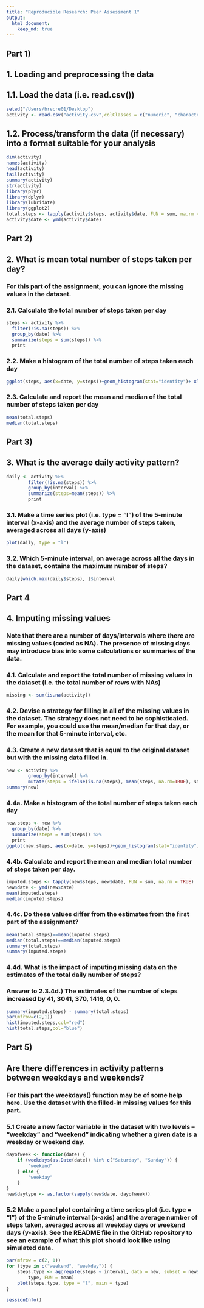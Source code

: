 ```yaml
---
title: "Reproducible Research: Peer Assessment 1"
output: 
  html_document:
    keep_md: true
---
```

## Part 1)
## 1. Loading and preprocessing the data
## 1.1. Load the data (i.e. read.csv())
```r
setwd("/Users/brecre01/Desktop")
activity <- read.csv("activity.csv",colClasses = c("numeric", "character","integer"))  
```  

## 1.2. Process/transform the data (if necessary) into a format suitable for your analysis
```r
dim(activity)
names(activity)
head(activity)
tail(activity)
summary(activity)
str(activity)
library(plyr)
library(dplyr)
library(lubridate)
library(ggplot2)
total.steps <- tapply(activity$steps, activity$date, FUN = sum, na.rm = TRUE)
activity$date <- ymd(activity$date)  
```  

## Part 2)
## 2. What is mean total number of steps taken per day?
### For this part of the assignment, you can ignore the missing values in the dataset.
### 2.1. Calculate the total number of steps taken per day
```r
steps <- activity %>%
  filter(!is.na(steps)) %>%
  group_by(date) %>%
  summarize(steps = sum(steps)) %>%
  print  
```  

### 2.2. Make a histogram of the total number of steps taken each day
```r
ggplot(steps, aes(x=date, y=steps))+geom_histogram(stat="identity")+ xlab("Dates")+ ylab("Steps")+ labs(title= "Total Numbers of Steps per Day")
```  

### 2.3. Calculate and report the mean and median of the total number of steps taken per day
```r
mean(total.steps)
median(total.steps)  
```

## Part 3)
## 3. What is the average daily activity pattern?
```r
daily <- activity %>%
        filter(!is.na(steps)) %>%
        group_by(interval) %>%
        summarize(steps=mean(steps)) %>%
        print
```  

### 3.1. Make a time series plot (i.e. type = “l”) of the 5-minute interval (x-axis) and the average number of steps taken, averaged across all days (y-axis)
```r
plot(daily, type = "l")
```  


### 3.2. Which 5-minute interval, on average across all the days in the dataset, contains the maximum number of steps?
```r
daily[which.max(daily$steps), ]$interval  
```  

## Part 4
## 4. Imputing missing values
### Note that there are a number of days/intervals where there are missing values (coded as NA). The presence of missing days may introduce bias into some calculations or summaries of the data.
### 4.1. Calculate and report the total number of missing values in the dataset (i.e. the total number of rows with NAs)
```r
missing <- sum(is.na(activity))
```  

### 4.2. Devise a strategy for filling in all of the missing values in the dataset. The strategy does not need to be sophisticated. For example, you could use the mean/median for that day, or the mean for that 5-minute interval, etc.
### 4.3. Create a new dataset that is equal to the original dataset but with the missing data filled in.
```r
new <- activity %>%
        group_by(interval) %>%
        mutate(steps = ifelse(is.na(steps), mean(steps, na.rm=TRUE), steps))
summary(new)
```  

### 4.4a. Make a histogram of the total number of steps taken each day
```r
new.steps <- new %>%
  group_by(date) %>%
  summarize(steps = sum(steps)) %>%
  print 
ggplot(new.steps, aes(x=date, y=steps))+geom_histogram(stat="identity")+ xlab("Dates")+ ylab("Imputed Steps")+ labs(title= "Total numbers of Steps per day (missing data imputed)")
```  

### 4.4b. Calculate and report the mean and median total number of steps taken per day.
```r
imputed.steps <- tapply(new$steps, new$date, FUN = sum, na.rm = TRUE)
new$date <- ymd(new$date)
mean(imputed.steps)
median(imputed.steps)  
```  

### 4.4c. Do these values differ from the estimates from the first part of the assignment?
```r
mean(total.steps)==mean(imputed.steps)
median(total.steps)==median(imputed.steps)
summary(total.steps)
summary(imputed.steps)  
```  
### 4.4d. What is the impact of imputing missing data on the estimates of the total daily number of steps? 
### Answer to 2.3.4d.) The estimates of the number of steps increased by 41, 3041, 370, 1416, 0, 0.
```r
summary(imputed.steps) - summary(total.steps)
par(mfrow=c(2,1))
hist(imputed.steps,col="red")
hist(total.steps,col="blue")  
```  

## Part 5)
## Are there differences in activity patterns between weekdays and weekends?
### For this part the weekdays() function may be of some help here. Use the dataset with the filled-in missing values for this part. 
### 5.1 Create a new factor variable in the dataset with two levels – “weekday” and “weekend” indicating whether a given date is a weekday or weekend day.
```r
dayofweek <- function(date) {
    if (weekdays(as.Date(date)) %in% c("Saturday", "Sunday")) {
        "weekend"
    } else {
        "weekday"
    }
}
new$daytype <- as.factor(sapply(new$date, dayofweek))  
```    

### 5.2 Make a panel plot containing a time series plot (i.e. type = "l") of the 5-minute interval (x-axis) and the average number of steps taken, averaged across all weekday days or weekend days (y-axis). See the README file in the GitHub repository to see an example of what this plot should look like using simulated data.
```r
par(mfrow = c(2, 1))
for (type in c("weekend", "weekday")) {
    steps.type <- aggregate(steps ~ interval, data = new, subset = new$daytype == 
        type, FUN = mean)
    plot(steps.type, type = "l", main = type)
}
```  


```r
sessionInfo()
```
